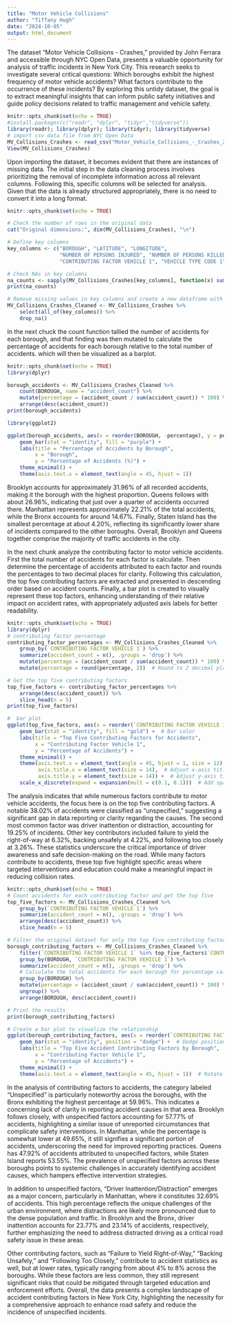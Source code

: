 ---
title: "Motor Vehicle Collisions"
author: "Tiffany Hugh"
date: "2024-10-05"
output: html_document
---
The dataset "Motor Vehicle Collisions - Crashes," provided by John Ferrara and accessible through NYC Open Data, presents a valuable opportunity for analysis of traffic incidents in New York City. This research seeks to investigate several critical questions: Which boroughs exhibit the highest frequency of motor vehicle accidents? What factors contribute to the occurrence of these incidents? By exploring this untidy dataset, the goal is to extract meaningful insights that can inform public safety initiatives and guide policy decisions related to traffic management and vehicle safety.
```{r setup, include=TRUE}
knitr::opts_chunk$set(echo = TRUE)
#install.packages(c("readr", "dplyr", "tidyr","tidyverse"))
library(readr); library(dplyr); library(tidyr); library(tidyverse)
# import csv data file from NYC Open Data 
MV_Collisions_Crashes <- read_csv("Motor_Vehicle_Collisions_-_Crashes_20241005.csv")
View(MV_Collisions_Crashes)
```
Upon importing the dataset, it becomes evident that there are instances of missing data. The initial step in the data cleaning process involves prioritizing the removal of incomplete information across all relevant columns. Following this, specific columns will be selected for analysis. Given that the data is already structured appropriately, there is no need to convert it into a long format.
```{r setup1, include=TRUE}
knitr::opts_chunk$set(echo = TRUE)

# Check the number of rows in the original data
cat("Original dimensions:", dim(MV_Collisions_Crashes), "\n")

# Define key columns
key_columns <- c("BOROUGH", "LATITUDE", "LONGITUDE", 
                 "NUMBER OF PERSONS INJURED", "NUMBER OF PERSONS KILLED", 
                 "CONTRIBUTING FACTOR VEHICLE 1", "VEHICLE TYPE CODE 1")

# Check NAs in key columns
na_counts <- sapply(MV_Collisions_Crashes[key_columns], function(x) sum(is.na(x)))
print(na_counts)

# Remove missing values in key columns and create a new dataframe with selected columns
MV_Collisions_Crashes_Cleaned <- MV_Collisions_Crashes %>%
    select(all_of(key_columns)) %>%
    drop_na()
```
In the next chuck the count function tallied the number of accidents for each borough, and that finding was then mutated to calculate the percentage of accidents for each borough relative to the total number of accidents. which will then be visualized as a barplot.
```{r setup2, include=TRUE}
knitr::opts_chunk$set(echo = TRUE)
library(dplyr)

borough_accidents <- MV_Collisions_Crashes_Cleaned %>%
    count(BOROUGH, name = "accident_count") %>%
    mutate(percentage = (accident_count / sum(accident_count)) * 100) %>%
    arrange(desc(accident_count))
print(borough_accidents)

library(ggplot2)

ggplot(borough_accidents, aes(x = reorder(BOROUGH, -percentage), y = percentage)) +
    geom_bar(stat = "identity", fill = "purple") +
    labs(title = "Percentage of Accidents by Borough",
         x = "Borough",
         y = "Percentage of Accidents (%)") +
    theme_minimal() +
    theme(axis.text.x = element_text(angle = 45, hjust = 1))
```
Brooklyn accounts for approximately 31.96% of all recorded accidents, making it the borough with the highest proportion. Queens follows with about 26.96%, indicating that just over a quarter of accidents occurred there. Manhattan represents approximately 22.21% of the total accidents, while the Bronx accounts for around 14.67%. Finally, Staten Island has the smallest percentage at about 4.20%, reflecting its significantly lower share of incidents compared to the other boroughs. Overall, Brooklyn and Queens together comprise the majority of traffic accidents in the city.

In the next chunk analyze the contributing factor to motor vehicle accidents. First the total number of accidents for each factor is calculate. Then determine the percentage of accidents attributed to each factor and rounds the percentages to two decimal places for clarity. Following this calculation, the top five contributing factors are extracted and presented in descending order based on accident counts. Finally, a bar plot is created to visually represent these top factors, enhancing understanding of their relative impact on accident rates, with appropriately adjusted axis labels for better readability.

```{r setup3, include=TRUE}
knitr::opts_chunk$set(echo = TRUE)
library(dplyr)
# contributing factor percentage
contributing_factor_percentages <- MV_Collisions_Crashes_Cleaned %>%
    group_by(`CONTRIBUTING FACTOR VEHICLE 1`) %>%
    summarize(accident_count = n(), .groups = 'drop') %>%
    mutate(percentage = (accident_count / sum(accident_count)) * 100) %>%
    mutate(percentage = round(percentage, 2))  # Round to 2 decimal places

# Get the top five contributing factors
top_five_factors <- contributing_factor_percentages %>%
    arrange(desc(accident_count)) %>%
    slice_head(n = 5)
print(top_five_factors)

#  bar plot 
ggplot(top_five_factors, aes(x = reorder(`CONTRIBUTING FACTOR VEHICLE 1`, -percentage), y = percentage)) +
    geom_bar(stat = "identity", fill = "gold") +  # Bar color
    labs(title = "Top Five Contributing Factors for Accidents",
         x = "Contributing Factor Vehicle 1",
         y = "Percentage of Accidents") +
    theme_minimal() + 
    theme(axis.text.x = element_text(angle = 45, hjust = 1, size = 12),  # Rotate and adjust text size
          axis.title.x = element_text(size = 14),  # Adjust x-axis title size
          axis.title.y = element_text(size = 14)) +  # Adjust y-axis title size
    scale_x_discrete(expand = expansion(mult = c(0.1, 0.1)))  # Add space around x-axis labels
```
The analysis indicates that while numerous factors contribute to motor vehicle accidents, the focus here is on the top five contributing factors. A notable 38.02% of accidents were classified as "unspecified," suggesting a significant gap in data reporting or clarity regarding the causes. The second most common factor was driver inattention or distraction, accounting for 19.25% of incidents. Other key contributors included failure to yield the right-of-way at 6.32%, backing unsafely at 4.22%, and following too closely at 3.26%. These statistics underscore the critical importance of driver awareness and safe decision-making on the road. While many factors contribute to accidents, these top five highlight specific areas where targeted interventions and education could make a meaningful impact in reducing collision rates.
```{r setup4, include=TRUE}
knitr::opts_chunk$set(echo = TRUE)
# Count accidents for each contributing factor and get the top five
top_five_factors <- MV_Collisions_Crashes_Cleaned %>%
    group_by(`CONTRIBUTING FACTOR VEHICLE 1`) %>%
    summarize(accident_count = n(), .groups = 'drop') %>%
    arrange(desc(accident_count)) %>%
    slice_head(n = 5)

# Filter the original dataset for only the top five contributing factors
borough_contributing_factors <- MV_Collisions_Crashes_Cleaned %>%
    filter(`CONTRIBUTING FACTOR VEHICLE 1` %in% top_five_factors$`CONTRIBUTING FACTOR VEHICLE 1`) %>%
    group_by(BOROUGH, `CONTRIBUTING FACTOR VEHICLE 1`) %>%
    summarize(accident_count = n(), .groups = 'drop') %>%
    # Calculate the total accidents for each borough for percentage calculation
    group_by(BOROUGH) %>%
    mutate(percentage = (accident_count / sum(accident_count)) * 100) %>%
    ungroup() %>%
    arrange(BOROUGH, desc(accident_count))

# Print the results
print(borough_contributing_factors)

# Create a bar plot to visualize the relationship
ggplot(borough_contributing_factors, aes(x = reorder(`CONTRIBUTING FACTOR VEHICLE 1`, -percentage), y = percentage, fill = BOROUGH)) +
    geom_bar(stat = "identity", position = "dodge") +  # Dodge position for side-by-side bars
    labs(title = "Top Five Accident Contributing Factors by Borough",
         x = "Contributing Factor Vehicle 1",
         y = "Percentage of Accidents") +
    theme_minimal() +
    theme(axis.text.x = element_text(angle = 45, hjust = 1))  # Rotate x-axis text for readability
```
In the analysis of contributing factors to accidents, the category labeled "Unspecified" is particularly noteworthy across the boroughs, with the Bronx exhibiting the highest percentage at 59.96%. This indicates a concerning lack of clarity in reporting accident causes in that area. Brooklyn follows closely, with unspecified factors accounting for 57.77% of accidents, highlighting a similar issue of unreported circumstances that complicate safety interventions. In Manhattan, while the percentage is somewhat lower at 49.65%, it still signifies a significant portion of accidents, underscoring the need for improved reporting practices. Queens has 47.92% of accidents attributed to unspecified factors, while Staten Island reports 53.55%. The prevalence of unspecified factors across these boroughs points to systemic challenges in accurately identifying accident causes, which hampers effective intervention strategies.

In addition to unspecified factors, "Driver Inattention/Distraction" emerges as a major concern, particularly in Manhattan, where it constitutes 32.69% of accidents. This high percentage reflects the unique challenges of the urban environment, where distractions are likely more pronounced due to the dense population and traffic. In Brooklyn and the Bronx, driver inattention accounts for 23.77% and 23.14% of accidents, respectively, further emphasizing the need to address distracted driving as a critical road safety issue in these areas.

Other contributing factors, such as "Failure to Yield Right-of-Way," "Backing Unsafely," and "Following Too Closely," contribute to accident statistics as well, but at lower rates, typically ranging from about 4% to 8% across the boroughs. While these factors are less common, they still represent significant risks that could be mitigated through targeted education and enforcement efforts. Overall, the data presents a complex landscape of accident contributing factors in New York City, highlighting the necessity for a comprehensive approach to enhance road safety and reduce the incidence of unspecified incidents.

